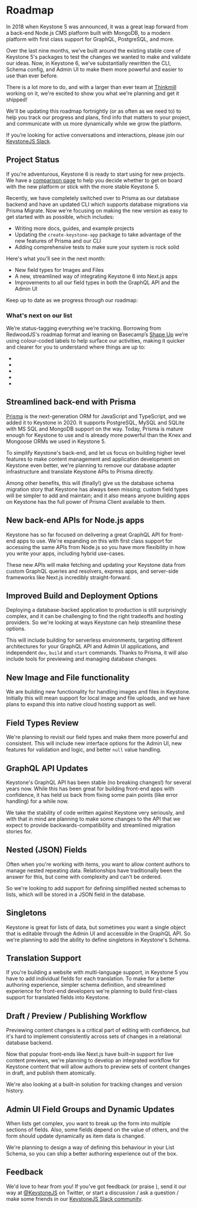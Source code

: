 
# Roadmap

In 2018 when Keystone 5 was announced, it was a great leap forward from a back-end Node.js CMS platform built with MongoDB, to a modern platform with first class support for GraphQL, PostgreSQL, and more.

Over the last nine months, we’ve built around the existing stable core of Keystone 5's packages to test the changes we wanted to make and validate our ideas. Now, in Keystone 6, we've substantially rewritten the CLI, Schema config, and Admin UI to make them more powerful and easier to use than ever before.

There is a lot more to do, and with a larger than ever team at [Thinkmill](https://www.thinkmill.com.au) working on it, we're excited to show you what we're planning and get it shipped!

We'll be updating this roadmap fortnightly (or as often as we need to) to help you track our progress and plans, find info that matters to your project, and communicate with us more dynamically while we grow the platform.

If you’re looking for active conversations and interactions, please join our [KeystoneJS Slack](http://community.keystonejs.com).

## Project Status

If you're adventurous, Keystone 6 is ready to start using for new projects. We have a [comparison page](/docs/guides/keystone-5-vs-keystone-next) to help you decide whether to get on board with the new platform or stick with the more stable Keystone 5.

Recently, we have completely switched over to Prisma as our database backend and have an updated CLI which supports database migrations via Prisma Migrate.
Now we're focusing on making the new version as easy to get started with as possible, which includes:

- Writing more docs, guides, and example projects
- Updating the `create-keystone-app` package to take advantage of the new features of Prisma and our CLI
- Adding comprehensive tests to make sure your system is rock solid

Here's what you'll see in the next month:

- New field types for Images and Files
- A new, streamlined way of integrating Keystone 6 into Next.js apps
- Improvements to all our field types in both the GraphQL API and the Admin UI

<SubscribeForm>
  <p>Keep up to date as we progress through our roadmap:</p>
</SubscribeForm>

### <Emoji symbol="👇" alt="Pointing down"/> What's next on our list

We’re status-tagging everything we’re tracking. Borrowing from RedwoodJS's roadmap format and leaning on Basecamp’s [Shape Up](https://basecamp.com/shapeup/3.4-chapter-12#work-is-like-a-hill) we’re using colour-coded labels to help surface our activities, making it quicker and clearer for you to understand where things are up to:

- <Status look="notStarted" />
- <Status look="figuringItOut" />
- <Status look="theresAPlan" />
- <Status look="makingItHappen" />
- <Status look="cleaningUp" />

## Streamlined back-end with Prisma

<Status look="cleaningUp" />

[Prisma](https://www.prisma.io/) is the next-generation ORM for JavaScript and TypeScript, and we
added it to Keystone in 2020. It supports PostgreSQL, MySQL and SQLite with MS SQL and MongoDB
support on the way. Today, Prisma is mature enough for Keystone to use and is already more powerful
than the Knex and Mongoose ORMs we used in Keystone 5.

To simplify Keystone's back-end, and let us focus on building higher level features to make content
management and application development on Keystone even better, we're planning to remove our
database adapter infrastructure and translate Keystone APIs to Prisma directly.

Among other benefits, this will (finally!) give us the database schema migration story that Keystone
has always been missing; custom field types will be simpler to add and maintain; and it also means
anyone building apps on Keystone has the full power of Prisma Client available to them.

## New back-end APIs for Node.js apps

<Status look="theresAPlan" />

Keystone has so far focused on delivering a great GraphQL API for front-end apps to use. We're expanding on this with first class support for accessing the same APIs from Node.js so you have more flexibility in how you write your apps, including hybrid use-cases.

These new APIs will make fetching and updating your Keystone data from custom GraphQL queries and resolvers, express apps, and server-side frameworks like Next.js incredibly straight-forward.

## Improved Build and Deployment Options

<Status look="cleaningUp" />

Deploying a database-backed application to production is still surprisingly complex, and it can be
challenging to find the right tradeoffs and hosting providers. So we're looking at ways Keystone can
help streamline these options.

This will include building for serverless environments, targeting different architectures for your
GraphQL API and Admin UI applications, and independent `dev`, `build` and `start` commands. Thanks
to Prisma, it will also include tools for previewing and managing database changes.

## New Image and File functionality

<Status look="theresAPlan" />

We are building new functionality for handling images and files in Keystone. Initially this will mean support for local image and file uploads, and we have plans to expand this into native cloud hosting support as well.

## Field Types Review

<Status look="theresAPlan" />

We're planning to revisit our field types and make them more powerful and consistent. This will
include new interface options for the Admin UI, new features for validation and logic, and better
`null` value handling.

## GraphQL API Updates

<Status look="figuringItOut" />

Keystone's GraphQL API has been stable (no breaking changes!) for several years now. While this has
been great for building front-end apps with confidence, it has held us back from fixing some pain
points (like error handling) for a while now.

We take the stability of code written against Keystone very seriously, and with that in mind are
planning to make some changes to the API that we expect to provide backwards-compatibility and
streamlined migration stories for.

## Nested (JSON) Fields

<Status look="notStarted" />

Often when you're working with items, you want to allow content authors to manage nested repeating
data. Relationships have traditionally been the answer for this, but come with complexity and can't
be ordered.

So we're looking to add support for defining simplified nested schemas to lists, which will be
stored in a JSON field in the database.

## Singletons

<Status look="notStarted" />

Keystone is great for lists of data, but sometimes you want a single object that is editable through
the Admin UI and accessible in the GraphQL API. So we're planning to add the ability to define
singletons in Keystone's Schema.

## Translation Support

<Status look="notStarted" />

If you're building a website with multi-language support, in Keystone 5 you have to add individual
fields for each translation. To make for a better authoring experience, simpler schema definition,
and streamlined experience for front-end developers we're planning to build first-class support for
translated fields into Keystone.

## Draft / Preview / Publishing Workflow

<Status look="notStarted" />

Previewing content changes is a critical part of editing with confidence, but it's hard to implement
consistently across sets of changes in a relational database backend.

Now that popular front-ends like Next.js have built-in support for live content previews, we're
planning to develop an integrated workflow for Keystone content that will allow authors to preview
sets of content changes in draft, and publish them atomically.

We're also looking at a built-in solution for tracking changes and version history.

## Admin UI Field Groups and Dynamic Updates

<Status look="notStarted" />

When lists get complex, you want to break up the form into multiple sections of fields. Also, some
fields depend on the value of others, and the form should update dynamically as item data is
changed.

We're planning to design a way of defining this behaviour in your List Schema, so you can ship a
better authoring experience out of the box.

## Feedback

We'd love to hear from you! If you’ve got feedback (or praise <Emoji symbol="🙌" alt="High five" />), send it our way at [@KeystoneJS](https://twitter.com/keystonejs) on Twitter, or start a discussion / ask a question / make some friends in our [KeystoneJS Slack community](http://community.keystonejs.com).

